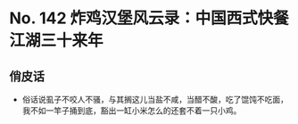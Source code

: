 # No. 142 炸鸡汉堡风云录：中国西式快餐江湖三十来年

## 俏皮话

- 俗话说虱子不咬人不骚，与其搁这儿当盐不咸，当醋不酸，吃了馄饨不吃面，我不如一竿子捅到底，豁出一缸小米怎么的还套不着一只小鸡。
